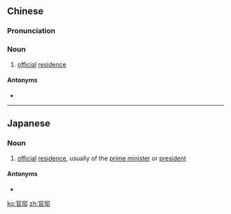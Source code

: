 ==Chinese==
{{zh-forms}}

===Pronunciation===
{{zh-pron
|m=guāndǐ
|c=gun1 dai2
|mn=koaⁿ-té
|cat=n
}}

===Noun===
{{zh-noun}}

# [[official]] [[residence]] {{gloss|usually of a prime minister, president, etc.}}

====Antonyms====
* {{zh-l|私邸}}

----

==Japanese==
{{ja-kanjitab|かん|てい|yomi=o}}

===Noun===
{{ja-noun|かんてい}}

# [[official]] [[residence]], usually of the [[prime minister]] or [[president]]

====Antonyms====
* {{ja-r|私邸|してい}}

[[ko:官邸]]
[[zh:官邸]]